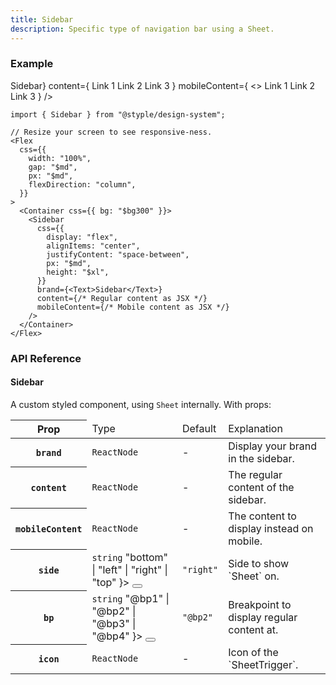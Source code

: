 ```yaml
---
title: Sidebar
description: Specific type of navigation bar using a Sheet.
---
```


### Example

<Preview>
  <Flex
    css={{
      width: "100%",
      gap: "$md",
      px: "$md",
      flexDirection: "column",
    }}
  >
    <Container css={{ bg: "$bg300" }}>
      <Sidebar
        css={{
          display: "flex",
          alignItems: "center",
          justifyContent: "space-between",
          px: "$md",
          height: "$xl",
        }}
        brand={<Text>Sidebar</Text>}
        content={
          <Flex css={{ height: "100%", alignItems: "center" }}>
            <NavLinkItem ghost href="/">Link 1</NavLinkItem>
            <NavLinkItem ghost href="/test">Link 2</NavLinkItem>
            <NavLinkItem ghost href="https://www.bitetap.com/">Link 3</NavLinkItem>
          </Flex>
        }
        mobileContent={
          <>
            <NavLinkItem ghost href="/">Link 1</NavLinkItem>
            <NavLinkItem ghost href="/test">Link 2</NavLinkItem>
            <NavLinkItem ghost href="https://www.bitetap.com/">Link 3</NavLinkItem>
          </>
        }
      />
    </Container>
  </Flex>
</Preview>

<CodeBlockLink id="navbar" index="1" href="https://github.com/hrbengtsen/styple/blob/main/components/DemoNavbars.tsx" />

```tsx outline=true id=navbar
import { Sidebar } from "@styple/design-system";

// Resize your screen to see responsive-ness.
<Flex
  css={{
    width: "100%",
    gap: "$md",
    px: "$md",
    flexDirection: "column",
  }}
>
  <Container css={{ bg: "$bg300" }}>
    <Sidebar
      css={{
        display: "flex",
        alignItems: "center",
        justifyContent: "space-between",
        px: "$md",
        height: "$xl",
      }}
      brand={<Text>Sidebar</Text>}
      content={/* Regular content as JSX */}
      mobileContent={/* Mobile content as JSX */} 
    />
  </Container>
</Flex>
```

### API Reference

#### Sidebar

A custom styled component, using `Sheet` internally. With props:

<Table>
  <Thead>
    <Tr>
      <Th>Prop</Th>
      <Td>Type</Td>
      <Td>Default</Td>
      <Td>Explanation</Td>
    </Tr>
  </Thead>
  <Tbody>
    <Tr>
      <Th>
        <Code>brand</Code>
      </Th>
      <Td>
        <Code color="normal">ReactNode</Code>
      </Td>
      <Td>-</Td>
      <Td><Text>Display your brand in the sidebar.</Text></Td>
    </Tr>
    <Tr>
      <Th>
        <Code>content</Code>
      </Th>
      <Td>
        <Code color="normal">ReactNode</Code>
      </Td>
      <Td>-</Td>
      <Td><Text>The regular content of the sidebar.</Text></Td>
    </Tr>
    <Tr>
      <Th>
        <Code>mobileContent</Code>
      </Th>
      <Td>
        <Code color="normal">ReactNode</Code>
      </Td>
      <Td>-</Td>
      <Td><Text>The content to display instead on mobile.</Text></Td>
    </Tr>
    <Tr>
      <Th>
        <Code>side</Code>
      </Th>
      <Td>
        <Code color="normal">string</Code>
        <Popover content={
          <Code color="normal">"bottom" | "left" | "right" | "top"</Code>
        }>
          <Button highlight size="circle" css={{
            size: "24px",
            p: 0,
            ml: "$xs",
            lineHeight: 0
          }}><Info size={16} style={{ verticalAlign: "middle" }} /></Button>
        </Popover>
      </Td>
      <Td><Code color="normal">"right"</Code></Td>
      <Td><Text>Side to show `Sheet` on.</Text></Td>
    </Tr>
    <Tr>
      <Th>
        <Code>bp</Code>
      </Th>
      <Td>
        <Code color="normal">string</Code>
        <Popover content={
          <Code color="normal">"@bp1" | "@bp2" | "@bp3" | "@bp4"</Code>
        }>
          <Button highlight size="circle" css={{
            size: "24px",
            p: 0,
            ml: "$xs",
            lineHeight: 0
          }}><Info size={16} style={{ verticalAlign: "middle" }} /></Button>
        </Popover>
      </Td>
      <Td><Code color="normal">"@bp2"</Code></Td>
      <Td><Text>Breakpoint to display regular content at.</Text></Td>
    </Tr>
    <Tr>
      <Th>
        <Code>icon</Code>
      </Th>
      <Td>
        <Code color="normal">ReactNode</Code>
      </Td>
      <Td>-</Td>
      <Td><Text>Icon of the `SheetTrigger`.</Text></Td>
    </Tr>
  </Tbody>
</Table>